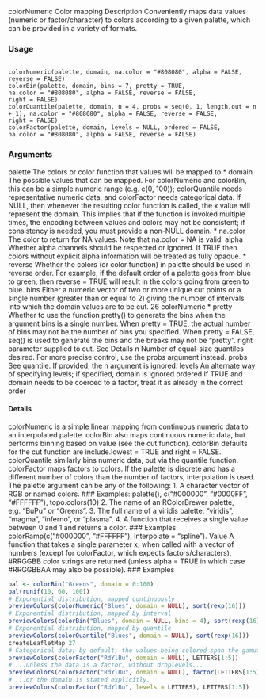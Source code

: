 

colorNumeric Color mapping
Description
Conveniently maps data values (numeric or factor/character) to colors according to a given palette,
which can be provided in a variety of formats.

### Usage

<pre><code>
colorNumeric(palette, domain, na.color = "#808080", alpha = FALSE,
reverse = FALSE)
colorBin(palette, domain, bins = 7, pretty = TRUE,
na.color = "#808080", alpha = FALSE, reverse = FALSE,
right = FALSE)
colorQuantile(palette, domain, n = 4, probs = seq(0, 1, length.out = n
+ 1), na.color = "#808080", alpha = FALSE, reverse = FALSE,
right = FALSE)
colorFactor(palette, domain, levels = NULL, ordered = FALSE,
na.color = "#808080", alpha = FALSE, reverse = FALSE)
</code></pre>

### Arguments
palette The colors or color function that values will be mapped to
* domain The possible values that can be mapped.
For colorNumeric and colorBin, this can be a simple numeric range (e.g.
c(0, 100)); colorQuantile needs representative numeric data; and colorFactor
needs categorical data.
If NULL, then whenever the resulting color function is called, the x value will
represent the domain. This implies that if the function is invoked multiple times,
the encoding between values and colors may not be consistent; if consistency is
needed, you must provide a non-NULL domain.
* na.color The color to return for NA values. Note that na.color = NA is valid.
alpha Whether alpha channels should be respected or ignored. If TRUE then colors
without explicit alpha information will be treated as fully opaque.
* reverse Whether the colors (or color function) in palette should be used in reverse
order. For example, if the default order of a palette goes from blue to green,
then reverse = TRUE will result in the colors going from green to blue.
bins Either a numeric vector of two or more unique cut points or a single number
(greater than or equal to 2) giving the number of intervals into which the domain
values are to be cut.
26 colorNumeric
* pretty Whether to use the function pretty() to generate the bins when the argument
bins is a single number. When pretty = TRUE, the actual number of bins may
not be the number of bins you specified. When pretty = FALSE, seq() is used
to generate the bins and the breaks may not be "pretty".
right parameter supplied to cut. See Details
n Number of equal-size quantiles desired. For more precise control, use the probs
argument instead.
probs See quantile. If provided, the n argument is ignored.
levels An alternate way of specifying levels; if specified, domain is ignored
ordered If TRUE and domain needs to be coerced to a factor, treat it as already in the
correct order

#### Details

colorNumeric is a simple linear mapping from continuous numeric data to an interpolated palette.
colorBin also maps continuous numeric data, but performs binning based on value (see the cut
function). colorBin defaults for the cut function are include.lowest = TRUE and right = FALSE.
colorQuantile similarly bins numeric data, but via the quantile function.
colorFactor maps factors to colors. If the palette is discrete and has a different number of colors
than the number of factors, interpolation is used.
The palette argument can be any of the following:
1. A character vector of RGB or named colors. ### Examples: palette(), c("#000000", "#0000FF", "#FFFFFF"),
topo.colors(10)
2. The name of an RColorBrewer palette, e.g. "BuPu" or "Greens".
3. The full name of a viridis palette: "viridis", "magma", "inferno", or "plasma".
4. A function that receives a single value between 0 and 1 and returns a color. ### Examples:
colorRamp(c("#000000", "#FFFFFF"), interpolate = "spline").
Value
A function that takes a single parameter x; when called with a vector of numbers (except for
colorFactor, which expects factors/characters), #RRGGBB color strings are returned (unless
alpha = TRUE in which case #RRGGBBAA may also be possible).
### Examples
```r
pal <- colorBin("Greens", domain = 0:100)
pal(runif(10, 60, 100))
# Exponential distribution, mapped continuously
previewColors(colorNumeric("Blues", domain = NULL), sort(rexp(16)))
# Exponential distribution, mapped by interval
previewColors(colorBin("Blues", domain = NULL, bins = 4), sort(rexp(16)))
# Exponential distribution, mapped by quantile
previewColors(colorQuantile("Blues", domain = NULL), sort(rexp(16)))
createLeafletMap 27
# Categorical data; by default, the values being colored span the gamut...
previewColors(colorFactor("RdYlBu", domain = NULL), LETTERS[1:5])
# ...unless the data is a factor, without droplevels...
previewColors(colorFactor("RdYlBu", domain = NULL), factor(LETTERS[1:5], levels = LETTERS))
# ...or the domain is stated explicitly.
previewColors(colorFactor("RdYlBu", levels = LETTERS), LETTERS[1:5])
```
